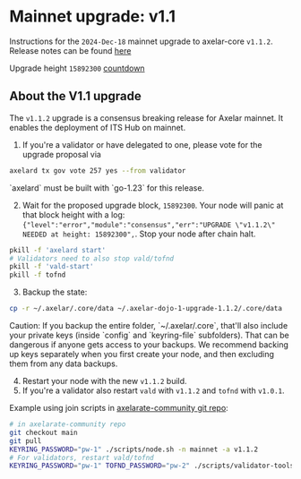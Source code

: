 # Mainnet upgrade: v1.1


Instructions for the `2024-Dec-18` mainnet upgrade to axelar-core `v1.1.2`.
Release notes can be found [here](https://github.com/axelarnetwork/axelar-core/releases/tag/v1.1.2)

Upgrade height `15892300` [countdown](https://www.mintscan.io/axelar/block/15892300)

## About the V1.1 upgrade
The `v1.1.2` upgrade is a consensus breaking release for Axelar mainnet. It enables the deployment of ITS Hub on mainnet.

1. If you're a validator or have delegated to one, please vote for the upgrade proposal via


```bash
axelard tx gov vote 257 yes --from validator
```

<Callout type="warning" emoji="⚠️">
  `axelard` must be built with `go-1.23` for this release.
</Callout>


2. Wait for the proposed upgrade block, `15892300`. Your node will panic at that block height with a log: `{"level":"error","module":"consensus","err":"UPGRADE \"v1.1.2\" NEEDED at height: 15892300",`. Stop your node after chain halt.

```bash
pkill -f 'axelard start'
# Validators need to also stop vald/tofnd
pkill -f 'vald-start'
pkill -f tofnd
```

3. Backup the state:

```bash
cp -r ~/.axelar/.core/data ~/.axelar-dojo-1-upgrade-1.1.2/.core/data
```

<Callout type="warning" emoji="⚠️">
  Caution: If you backup the entire folder, `~/.axelar/.core`, that'll
  also include your private keys (inside `config` and `keyring-file`
  subfolders). That can be dangerous if anyone gets access to your backups. We
  recommend backing up keys separately when you first create your node, and then
  excluding them from any data backups.
</Callout>

4. Restart your node with the new `v1.1.2` build.
5. If you're a validator also restart `vald` with `v1.1.2` and `tofnd` with `v1.0.1`.

Example using join scripts in [axelarate-community git repo](https://github.com/axelarnetwork/axelarate-community):



```bash
# in axelarate-community repo
git checkout main
git pull
KEYRING_PASSWORD="pw-1" ./scripts/node.sh -n mainnet -a v1.1.2
# For validators, restart vald/tofnd
KEYRING_PASSWORD="pw-1" TOFND_PASSWORD="pw-2" ./scripts/validator-tools-host.sh -n mainnet -a v1.1.2 -q v1.0.1
```